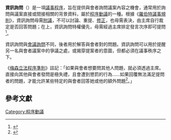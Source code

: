 {{Infobox motion |
| name = 資訊詢問
| class = I
| inorder = 特權優先
| seconded = 不需要
| debatable = 不可以
| amendable = 不可以
| voterequired = 主席裁定
| reconsidered = 不可以
}}
'''資訊詢問'''（{{lang|en|request for information}}）是一項[[議事程序|議事程序]]，旨在提供與會者詢問議案內容之機會，通常用於詢問與議案直接或間接相關的背景資料，屬於[[程序動議|程序動議]]的一種。根據《[[羅伯特議事規則|羅伯特議事規則]]》，資訊詢問毋需[[附議|附議]]，不可以討論、重提、[[修正動議|修正]]，也毋需表決，由主席自行裁定是否回答問題；在{{Link-en|位階 (議事學)|Floor (legislative)|位階}}上，資訊詢問特權優先，毋需經過主席排定發言次序即可提問<ref name="RONR">{{Cite book|author=Henry M. Robert|coauthor=Daniel H. Honemann; Thomas J. Balch; William J. Evans; Sarah Corbin Robert|title=''Robert's Rules of Order: Newly Revised''|publisher=Da Capo Press|edition=10|language=en|isbn=073820384X|pages=294-295|date=2010年11月}}</ref>。

資訊詢問與[[會議詢問|會議詢問]]不同，後者用於解答與會者對{{Link-en|議事規範|Parliamentary authority}}的問題。資訊詢問可以用於提醒另一名與會者議案中的爭議之處，或揭穿提案者的意圖，但都必須在議事秩序之下。

《[[梅森立法程序準則|梅森立法程序準則]]》註記：「如果與會者想要問其他人問題，就必須透過主席。直接向其他與會者發問是極失禮，且會遭到懲罰的行為……如果回覆無法滿足提問者的問題，才能允許某些特定的與會者回答她或他的額外問題<ref>{{Cite book|author=Mason, Paul|title=''Mason's Manual of Legislative Procedure''|url=https://archive.org/details/masonsm_mas_2000_00_6418|publisher=Natl Conference of State|edition=2000|pages=[https://archive.org/details/masonsm_mas_2000_00_6418/page/93 93]-95|isbn=1580241166|language=en|date=2000年12月}}</ref>。」

== 參考文獻 ==
{{reflist}}

{{Parliamentary Procedure}}
[[Category:程序動議|Category:程序動議]]